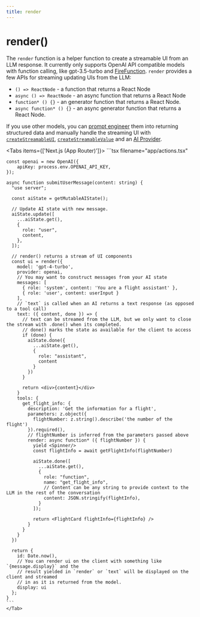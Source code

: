 ```yaml
---
title: render
---
```



# render()

The `render` function is a helper function to create a streamable UI from an LLM response. It currently only supports
OpenAI API compatible models with function calling, like gpt-3.5-turbo and [FireFunction](https://fireworks.ai/blog/firefunction-v1-gpt-4-level-function-calling).
`render` provides a few APIs for streaming updating UIs from the LLM:
- `() => ReactNode` - a function that returns a React Node
- `async () => ReactNode` - an async function that returns a React Node
- `function* () {}` - an generator function that returns a React Node.
- `async function* () {}` - an async generator function that returns a React Node.

If you use other models, you can [prompt engineer](docs/concepts/prompt-engineering) them
into returning structured data and manually handle the streaming UI with [`createStreamableUI`](./create-streamable-ui), [`createStreamableValue`](./create-streamable-value) and an [AI Provider](/docs/api-reference/providers).

<Tabs items={['Next.js (App Router)']}>
    <Tab>
    ```tsx filename="app/actions.tsx"

    const openai = new OpenAI({
        apiKey: process.env.OPENAI_API_KEY,
    });

    async function submitUserMessage(content: string) {
      "use server";

      const aiState = getMutableAIState();

      // Update AI state with new message.
      aiState.update([
        ...aiState.get(),
        {
          role: "user",
          content,
        },
      ]);

      // render() returns a stream of UI components
      const ui = render({
        model: 'gpt-4-turbo',
        provider: openai,
        // You may want to construct messages from your AI state
        messages: [
          { role: 'system', content: 'You are a flight assistant' },
          { role: 'user', content: userInput }
        ],
        // `text` is called when an AI returns a text response (as opposed to a tool call)
        text: ({ content, done }) => {
          // text can be streamed from the LLM, but we only want to close the stream with .done() when its completed.
          // done() marks the state as available for the client to access
          if (done) {
            aiState.done({
              ...aiState.get(),
              {
                role: "assistant",
                content
              }
            })
          }

          return <div>{content}</div>
        }
        tools: {
          get_flight_info: {
            description: 'Get the information for a flight',
            parameters: z.object({
              flightNumber: z.string().describe('the number of the flight')
            }).required(),
            // flightNumber is inferred from the parameters passed above
            render: async function* ({ flightNumber }) {
              yield <Spinner/>
              const flightInfo = await getFlightInfo(flightNumber)

              aiState.done([
                ...aiState.get(),
                {
                  role: "function",
                  name: "get_flight_info",
                  // Content can be any string to provide context to the LLM in the rest of the conversation
                  content: JSON.stringify(flightInfo),
                }
              ]);

              return <FlightCard flightInfo={flightInfo} />
            }
          }
        }
      })

      return {
        id: Date.now(),
        // You can render ui on the client with something like `{message.display}` and the
        // result yielded in `render` or `text` will be displayed on the client and streamed
        // in as it is returned from the model.
        display: ui
      };
    }
    ```
    </Tab>

</Tabs>
